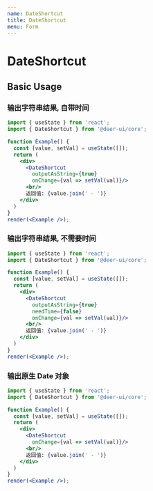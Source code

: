 ```yaml
---
name: DateShortcut
title: DateShortcut
menu: Form
---
```


# DateShortcut

## Basic Usage

### 输出字符串结果, 自带时间

```jsx live noInline
import { useState } from 'react';
import { DateShortcut } from '@deer-ui/core';

function Example() {
  const [value, setVal] = useState([]);
  return (
    <div>
      <DateShortcut
        outputAsString={true}
        onChange={val => setVal(val)}/>
      <br/>
      返回值: {value.join(' - ')}
    </div>
  )
}
render(<Example />);
```

### 输出字符串结果, 不需要时间

```jsx live noInline
import { useState } from 'react';
import { DateShortcut } from '@deer-ui/core';

function Example() {
  const [value, setVal] = useState([]);
  return (
    <div>
      <DateShortcut
        outputAsString={true}
        needTime={false}
        onChange={val => setVal(val)}/>
      <br/>
      返回值: {value.join(' - ')}
    </div>
  )
}
render(<Example />);
```

### 输出原生 Date 对象

```jsx live noInline
import { useState } from 'react';
import { DateShortcut } from '@deer-ui/core';

function Example() {
  const [value, setVal] = useState([]);
  return (
    <div>
      <DateShortcut
        onChange={val => setVal(val)}/>
      <br/>
      返回值: {value.join(' - ')}
    </div>
  )
}
render(<Example />);
```